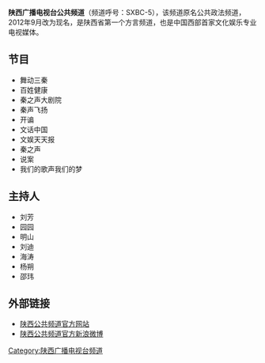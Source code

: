 {{Unreferenced|time=2020-01-24T05:34:45+00:00}}
{{TV channel|[[陕西广播电视台|陕西广播电视台]]}}
{{頻道資訊
| 頻道名稱         = 陕西广播电视台公共频道
| 頻道圖片檔案     = 
| 頻道圖片尺寸     = 150px
| 頻道圖片名稱     = 
| 所屬國家或地區   = {{CHNML}}
| 總部所在         = {{CHN}}[[陕西省|陕西省]][[西安市|西安市]]
| 播放地區         = {{CHN}}[[陕西省|陕西省]]
| 開播日期         = 
| 頻道語言         = [[普通话|普通话]]
| 頻道類別         = [[文艺|文艺]]
| 視頻格式         = [[標準畫質電視|SDTV]] ([[576i|576i]] [[縱橫比_(圖像)|4:3]])
| 擁有者           = [[陕西广播电视台|陕西广播电视台]]
| 頻道官方網站      = http://www.sxtvs.com/sxbc/tv5/index.htm
| 數位有線電視供應商01 = 陕西广电网络
| 數位有線電視頻道數01 = 22频道
| 寬頻電視供應商01 = [[中国电信|中国电信]][[iTV|iTV]]（限陕西地区）
| 寬頻電視頻道數01 = 17频道
| 線上收看網站01   = 在线收看
| 線上收看網址01   = [http://live.snrtv.com/5 陕西公共频道直播]
}}

'''陕西广播电视台公共频道'''（频道呼号：SXBC-5），该频道原名公共政法频道，2012年9月改为现名，是陕西省第一个方言频道，也是中国西部首家文化娱乐专业电视媒体。
== 节目 ==
* 舞动三秦
* 百姓健康
* 秦之声大剧院
* 秦声飞扬
* 开谝
* 文话中国
* 文娱天天报
* 秦之声
* 说案
* 我们的歌声我们的梦

== 主持人 ==
* 刘芳
* 园园
* 明山
* 刘迪
* 海涛
* 杨朔
* 邵玮

== 外部链接 ==
*[https://web.archive.org/web/20141002071600/http://www.sxtvs.com/sxbc/tv5/index.htm 陕西公共频道官方网站]
*[http://weibo.com/shanxiwy 陕西公共频道官方新浪微博] {{Wayback|url=http://weibo.com/shanxiwy |date=20140118101816 }}

{{陕西广播电视台}}

[[Category:陕西广播电视台频道|Category:陕西广播电视台频道]]
{{shaanxi-stub}}
{{中国电视小作品}}